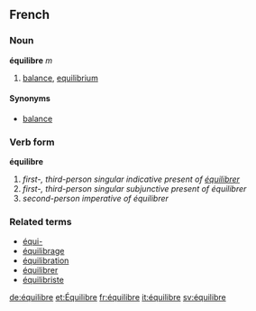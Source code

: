 ==French==
===Noun===
'''équilibre''' ''m''

# [[balance]], [[equilibrium]]

====Synonyms====
*[[balance]]

===Verb form===
'''équilibre'''

# ''first-, third-person singular indicative present of [[équilibrer]]''
# ''first-, third-person singular subjunctive present of équilibrer''
# ''second-person imperative of équilibrer''

===Related terms===
*[[équi-]]
*[[équilibrage]]
*[[équilibration]]
*[[équilibrer]]
*[[équilibriste]]

[[de:équilibre]]
[[et:Équilibre]]
[[fr:équilibre]]
[[it:équilibre]]
[[sv:équilibre]]